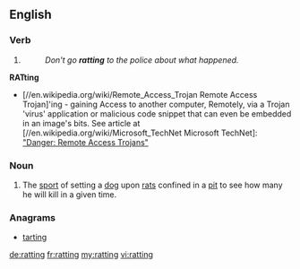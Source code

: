 ==English==

===Verb===
{{head|en}}

# {{present participle of|rat}}
#: ''Don't go '''ratting''' to the police about what happened.''
'''RATting'''
* [//en.wikipedia.org/wiki/Remote_Access_Trojan Remote Access Trojan]'ing - gaining Access to another computer, Remotely, via a Trojan 'virus' application or  malicious code snippet that can even be embedded in an image's bits. See article at [//en.wikipedia.org/wiki/Microsoft_TechNet Microsoft TechNet]: [http://technet.microsoft.com/en-us/library/dd632947.aspx "Danger: Remote Access Trojans"]

===Noun===
{{en-noun|-}}

# {{context|archaic|lang=en}} The [[sport]] of setting a [[dog]] upon [[rat]]s confined in a [[pit]] to see how many he will kill in a given time.

===Anagrams===
* [[tarting#English|tarting]]

[[de:ratting]]
[[fr:ratting]]
[[my:ratting]]
[[vi:ratting]]